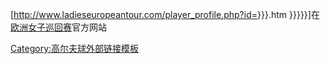 [http://www.ladieseuropeantour.com/player_profile.php?id={{{1|{{{id}}}}}}.htm {{{2|{{{name|{{PAGENAME}}}}}}}}]在[[欧洲女子巡回赛]]官方网站<noinclude>
[[Category:高尔夫球外部链接模板]]
</noinclude>
